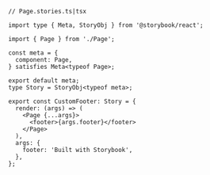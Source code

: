 ```tsx
// Page.stories.ts|tsx

import type { Meta, StoryObj } from '@storybook/react';

import { Page } from './Page';

const meta = {
  component: Page,
} satisfies Meta<typeof Page>;

export default meta;
type Story = StoryObj<typeof meta>;

export const CustomFooter: Story = {
  render: (args) => (
    <Page {...args}>
      <footer>{args.footer}</footer>
    </Page>
  ),
  args: {
    footer: 'Built with Storybook',
  },
};
```

